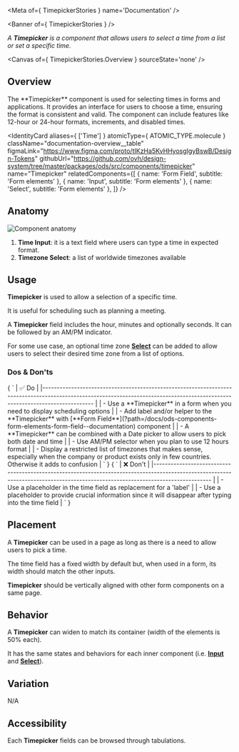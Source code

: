 
<Meta of={ TimepickerStories } name='Documentation' />

<Banner of={ TimepickerStories } />

_A **Timepicker** is a component that allows users to select a time from a list or set a specific time._

<Canvas of={ TimepickerStories.Overview } sourceState='none' />

## Overview

<div className="documentation-overview">
  <div>
    The **Timepicker** component is used for selecting times in forms and applications. It provides an interface for users to choose a time, ensuring the format is consistent and valid. The component can include features like 12-hour or 24-hour formats, increments, and disabled times.
  </div>

  <IdentityCard aliases={ ['Time'] }
                atomicType={ ATOMIC_TYPE.molecule }
                className="documentation-overview__table"
                figmaLink="https://www.figma.com/proto/tIKzHa5KvHHyosgIgyBswB/Design-Tokens"
                githubUrl="https://github.com/ovh/design-system/tree/master/packages/ods/src/components/timepicker"
                name="Timepicker"
                relatedComponents={[
                  { name: 'Form Field', subtitle: 'Form elements' },
                  { name: 'Input', subtitle: 'Form elements' },
                  { name: 'Select', subtitle: 'Form elements' },
                ]} />
</div>

## Anatomy

![Component anatomy](components/timepicker/anatomy.png "Component anatomy")

1. **Time Input**: it is a text field where users can type a time in expected format.
2. **Timezone Select**: a list of worldwide timezones available

## Usage

**Timepicker** is used to allow a selection of a specific time.

It is useful for scheduling such as planning a meeting.

A **Timepicker** field includes the hour, minutes and optionally seconds. It can be followed by an AM/PM indicator.

For some use case, an optional time zone [**Select**](?path=/docs/ods-components-form-elements-select--documentation) can be added to allow users to select their desired time zone from a list of options.

### Dos & Don'ts

<Markdown className="documentation-do-table">
  { `
| ✅ Do                                                                                                                                                                           |
|------------------------------------------------------------------------------------------------------------------------------------------------------------------------------ |
| - Use a **Timepicker** in a form when you need to display scheduling options                                   |
| - Add label and/or helper to the **Timepicker** with [**Form Field**](?path=/docs/ods-components-form-elements-form-field--documentation) component                                   |
| - A **Timepicker** can be combined with a Date picker to allow users to pick both date and time                                   |
| - Use AM/PM selector when you plan to use 12 hours format                                   |
| - Display a restricted list of timezones that makes sense, especially when the company or product exists only in few countries. Otherwise it adds to confusion                                   |
` }
</Markdown>

<Markdown className="documentation-dont-table">
  { `
| ❌ Don't                                                                                                                                                                                                     |
|--------------------------------------------------------------------------------------------------------------------------------------------------------------------------------                            |
| - Use a placeholder in the time field as replacement for a 'label'     |
| - Use a placeholder to provide crucial information since it will disappear after typing into the time field |
` }
</Markdown>

## Placement

A **Timepicker** can be used in a page as long as there is a need to allow users to pick a time.

The time field has a fixed width by default but, when used in a form, its width should match the other inputs.

**Timepicker** should be vertically aligned with other form components on a same page.

## Behavior

A **Timepicker** can widen to match its container (width of the elements is 50% each).

It has the same states and behaviors for each inner component (i.e. [**Input**](?path=/docs/ods-components-form-elements-input--documentation) and [**Select**](?path=/docs/ods-components-form-elements-select--documentation)).

## Variation

N/A

## Accessibility

Each **Timepicker** fields can be browsed through tabulations.
